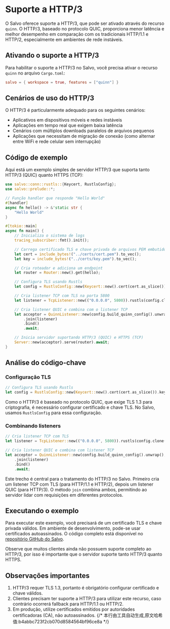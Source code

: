 # Suporte a HTTP/3

O Salvo oferece suporte a HTTP/3, que pode ser ativado através do recurso `quinn`. O HTTP/3, baseado no protocolo QUIC, proporciona menor latência e melhor desempenho em comparação com os tradicionais HTTP/1.1 e HTTP/2, especialmente em ambientes de rede instáveis.

## Ativando o suporte a HTTP/3

Para habilitar o suporte a HTTP/3 no Salvo, você precisa ativar o recurso `quinn` no arquivo `Cargo.toml`:

```toml
salvo = { workspace = true, features = ["quinn"] }
```

## Cenários de uso do HTTP/3

O HTTP/3 é particularmente adequado para os seguintes cenários:

- Aplicativos em dispositivos móveis e redes instáveis
- Aplicações em tempo real que exigem baixa latência
- Cenários com múltiplos downloads paralelos de arquivos pequenos
- Aplicações que necessitam de migração de conexão (como alternar entre WiFi e rede celular sem interrupção)

## Código de exemplo

Aqui está um exemplo simples de servidor HTTP/3 que suporta tanto HTTP/3 (QUIC) quanto HTTPS (TCP):

```rust
use salvo::conn::rustls::{Keycert, RustlsConfig};
use salvo::prelude::*;

// Função handler que responde "Hello World"
#[handler]
async fn hello() -> &'static str {
    "Hello World"
}

#[tokio::main]
async fn main() {
    // Inicializa o sistema de logs
    tracing_subscriber::fmt().init();

    // Carrega certificado TLS e chave privada de arquivos PEM embutidos
    let cert = include_bytes!("../certs/cert.pem").to_vec();
    let key = include_bytes!("../certs/key.pem").to_vec();

    // Cria roteador e adiciona um endpoint
    let router = Router::new().get(hello);

    // Configura TLS usando Rustls
    let config = RustlsConfig::new(Keycert::new().cert(cert.as_slice()).key(key.as_slice()));

    // Cria listener TCP com TLS na porta 5800
    let listener = TcpListener::new(("0.0.0.0", 5800)).rustls(config.clone());

    // Cria listener QUIC e combina com o listener TCP
    let acceptor = QuinnListener::new(config.build_quinn_config().unwrap(), ("0.0.0.0", 5800))
        .join(listener)
        .bind()
        .await;

    // Inicia servidor suportando HTTP/3 (QUIC) e HTTPS (TCP)
    Server::new(acceptor).serve(router).await;
}
```

## Análise do código-chave

### Configuração TLS

```rust
// Configura TLS usando Rustls
let config = RustlsConfig::new(Keycert::new().cert(cert.as_slice()).key(key.as_slice()));
```

Como o HTTP/3 é baseado no protocolo QUIC, que exige TLS 1.3 para criptografia, é necessário configurar certificado e chave TLS. No Salvo, usamos `RustlsConfig` para essa configuração.

### Combinando listeners

```rust
// Cria listener TCP com TLS
let listener = TcpListener::new(("0.0.0.0", 5800)).rustls(config.clone());

// Cria listener QUIC e combina com listener TCP
let acceptor = QuinnListener::new(config.build_quinn_config().unwrap(), ("0.0.0.0", 5800))
    .join(listener)
    .bind()
    .await;
```

Este trecho é central para o tratamento do HTTP/3 no Salvo. Primeiro cria um listener TCP com TLS (para HTTP/1.1 e HTTP/2), depois um listener QUIC (para HTTP/3). O método `join` combina ambos, permitindo ao servidor lidar com requisições em diferentes protocolos.

## Executando o exemplo

Para executar este exemplo, você precisará de um certificado TLS e chave privada válidos. Em ambiente de desenvolvimento, pode-se usar certificados autoassinados. O código completo está disponível no [repositório GitHub do Salvo](https://github.com/salvo-rs/salvo/tree/main/examples/hello-h3).

Observe que muitos clientes ainda não possuem suporte completo ao HTTP/3, por isso é importante que o servidor suporte tanto HTTP/3 quanto HTTPS.

## Observações importantes

1. HTTP/3 requer TLS 1.3, portanto é obrigatório configurar certificado e chave válidos.
2. Clientes precisam ter suporte a HTTP/3 para utilizar este recurso, caso contrário ocorrerá fallback para HTTP/1.1 ou HTTP/2.
3. Em produção, utilize certificados emitidos por autoridades certificadoras (CA), não autoassinados.
{/* 本行由工具自动生成,原文哈希值:b4abbc723f2cb070d8584564bf96ce8a */}